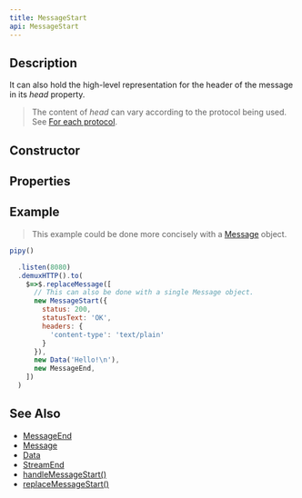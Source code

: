 ```yaml
---
title: MessageStart
api: MessageStart
---
```


## Description

<Summary/>

It can also hold the high-level representation for the header of the message in its _head_ property.

> The content of _head_ can vary according to the protocol being used. See [For each protocol](/reference/api/MessageStart/head/#for-each-protocol).

## Constructor

<Constructor/>

## Properties

<Properties/>

## Example

> This example could be done more concisely with a [Message](/reference/api/Message) object.

``` js
pipy()

  .listen(8080)
  .demuxHTTP().to(
    $=>$.replaceMessage([
      // This can also be done with a single Message object.
      new MessageStart({
        status: 200,
        statusText: 'OK',
        headers: {
          'content-type': 'text/plain'
        }
      }),
      new Data('Hello!\n'),
      new MessageEnd,
    ])
  )
```

## See Also

* [MessageEnd](/reference/api/MessageEnd)
* [Message](/reference/api/Message)
* [Data](/reference/api/Data)
* [StreamEnd](/reference/api/StreamEnd)
* [handleMessageStart()](/reference/api/Configuration/handleMessageStart)
* [replaceMessageStart()](/reference/api/Configuration/replaceMessageStart)
